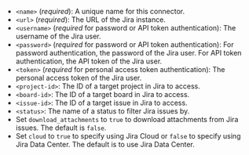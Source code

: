 - `<name>` (_required_): A unique name for this connector.
- `<url>` (_required_): The URL of the Jira instance.
- `<username>` (_required_ for password or API token authentication): The username of the Jira user.
- `<password>` (_required_ for password or API token authentication): For password authentication, the password of the Jira user. 
  For API token authentication, the API token of the Jira user.
- `<token>` (_required_ for personal access token authentication): The personal access token of the Jira user.
- `<project-id>`: The ID of a target project in Jira to access.
- `<board-id>`: The ID of a target board in Jira to access.
- `<issue-id>`: The ID of a target issue in Jira to access.
- `<status>`: The name of a status to filter Jira issues by.
- Set `download_attachments` to `true` to download attachments from Jira issues. The default is `false`.
- Set `cloud` to `true` to specify using Jira Cloud or `false` to specify using Jira Data Center. The default is to use Jira Data Center.

